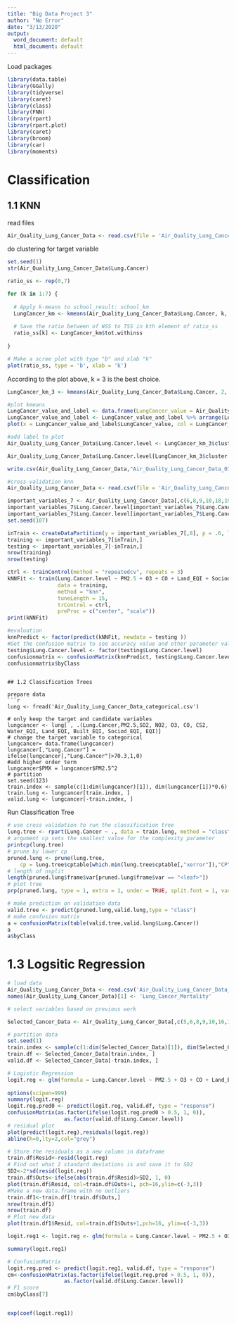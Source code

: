---
title: "Big Data Project 3"
author: "No Error"
date: "3/13/2020"
output:
  word_document: default
  html_document: default
---

Load packages 
```{r,warning=FALSE, message=FALSE}
library(data.table)
library(GGally)
library(tidyverse)
library(caret)
library(class)
library(FNN)
library(rpart)
library(rpart.plot)
library(caret)
library(broom)
library(car)
library(moments)
```


# Classification

## 1.1 KNN

read files
```{r}
Air_Quality_Lung_Cancer_Data <- read.csv(file = 'Air_Quality_Lung_Cancer_Data_categorical.csv')
```

do clustering for target variable
```{r}
set.seed(1)
str(Air_Quality_Lung_Cancer_Data$Lung.Cancer)

ratio_ss <- rep(0,7)

for (k in 1:7) {
  
  # Apply k-means to school_result: school_km
  LungCancer_km <- kmeans(Air_Quality_Lung_Cancer_Data$Lung.Cancer, k, nstart = 20)
  
  # Save the ratio between of WSS to TSS in kth element of ratio_ss
  ratio_ss[k] <- LungCancer_km$tot.withinss
  
}

# Make a scree plot with type "b" and xlab "k"
plot(ratio_ss, type = 'b', xlab = 'k')
```
According to the plot above, k = 3 is the best choice.
```{r}
LungCancer_km_3 <- kmeans(Air_Quality_Lung_Cancer_Data$Lung.Cancer, 2, nstart = 20)

#plot kmeans
LungCancer_value_and_label <- data.frame(LungCancer_value = Air_Quality_Lung_Cancer_Data$Lung.Cancer, LungCancer_label = LungCancer_km_3$cluster)
LungCancer_value_and_label <- LungCancer_value_and_label %>% arrange(LungCancer_value)
plot(x = LungCancer_value_and_label$LungCancer_value, col = LungCancer_value_and_label$LungCancer_label, ylab = "Lung Cancer Mortality")

#add label to plot
Air_Quality_Lung_Cancer_Data$Lung.Cancer.level <- LungCancer_km_3$cluster

Air_Quality_Lung_Cancer_Data$Lung.Cancer.level[LungCancer_km_3$cluster == 2] = 0

write.csv(Air_Quality_Lung_Cancer_Data,"Air_Quality_Lung_Cancer_Data_01.csv", row.names = FALSE)
```

```{r}
#cross-validation knn
Air_Quality_Lung_Cancer_Data <- read.csv(file = 'Air_Quality_Lung_Cancer_Data_categorical.csv')

important_variables_7 <- Air_Quality_Lung_Cancer_Data[,c(6,8,9,10,18,19,24,31)]
important_variables_7$Lung.Cancer.level[important_variables_7$Lung.Cancer.level == 0] = 'low'
important_variables_7$Lung.Cancer.level[important_variables_7$Lung.Cancer.level == 1] = 'high'
set.seed(107)

inTrain <- createDataPartition(y = important_variables_7[,8], p = .6, list = FALSE)
training <- important_variables_7[inTrain,]
testing <- important_variables_7[-inTrain,]
nrow(training)
nrow(testing)

ctrl <- trainControl(method = "repeatedcv", repeats = 3)
kNNFit <- train(Lung.Cancer.level ~ PM2.5 + O3 + CO + Land_EQI + Sociod_EQI + Built_EQI + Water_EQI + PM2.5**2, 
                data = training,
                method = "knn",
                tuneLength = 15,
                trControl = ctrl,
                preProc = c("center", "scale"))
print(kNNFit)

#evaluation
knnPredict <- factor(predict(kNNFit, newdata = testing ))
#Get the confusion matrix to see accuracy value and other parameter values
testing$Lung.Cancer.level <- factor(testing$Lung.Cancer.level)
confusionmatrix <- confusionMatrix(knnPredict, testing$Lung.Cancer.level)
confusionmatrix$byClass
```
```

## 1.2 Classification Trees

prepare data
```{r}
lung <- fread('Air_Quality_Lung_Cancer_Data_categorical.csv')

# only keep the target and candidate variables
lungcancer <- lung[ , .(Lung.Cancer,PM2.5,SO2, NO2, O3, CO, CS2, Water_EQI, Land_EQI, Built_EQI, Sociod_EQI, EQI)]
# change the target variable to categorical
lungcancer= data.frame(lungcancer)
lungcancer[,"Lung.Cancer"] = ifelse(lungcancer[,"Lung.Cancer"]>70.3,1,0)
#add higher order term
lungcancer$PMX = lungcancer$PM2.5^2
# partition
set.seed(123)
train.index <- sample(c(1:dim(lungcancer)[1]), dim(lungcancer[1])*0.6)
train.lung <- lungcancer[train.index, ]
valid.lung <- lungcancer[-train.index, ]
```

Run Classification Tree
```{r,warning=FALSE, message=FALSE}
# use cross validation to run the classification tree
lung.tree <- rpart(Lung.Cancer ~ ., data = train.lung, method = "class",cp = 0.00001, minsplit = 5, xval = 5)
# argument cp sets the smallest value for the complexity parameter
printcp(lung.tree)
# prune by lower cp
pruned.lung <- prune(lung.tree,
    cp = lung.tree$cptable[which.min(lung.tree$cptable[,"xerror"]),"CP"])
# length of nsplit
length(pruned.lung$frame$var[pruned.lung$frame$var == "<leaf>"])
# plot tree
prp(pruned.lung, type = 1, extra = 1, under = TRUE, split.font = 1, varlen = -10)

# make prediction on validation data
valid.tree <- predict(pruned.lung,valid.lung,type = "class")
# make confusion matrix
a = confusionMatrix(table(valid.tree,valid.lung$Lung.Cancer))
a
a$byClass
```

# 1.3 Logsitic Regression
```{r}
# load data
Air_Quality_Lung_Cancer_Data <- read.csv('Air_Quality_Lung_Cancer_Data_categorical.csv')
names(Air_Quality_Lung_Cancer_Data)[1] <- 'Lung_Cancer_Mortality'

# select variables based on previous work

Selected_Cancer_Data <- Air_Quality_Lung_Cancer_Data[,c(5,6,8,9,10,16,17,18,19,22,24,31)]

```

```{r}
# partition data
set.seed(1)
train.index <- sample(c(1:dim(Selected_Cancer_Data)[1]), dim(Selected_Cancer_Data)[1]*0.6)  
train.df <- Selected_Cancer_Data[train.index, ]
valid.df <- Selected_Cancer_Data[-train.index, ]

```


```{r}

# Logistic Regression
logit.reg <- glm(formula = Lung.Cancer.level ~ PM2.5 + O3 + CO + Land_EQI + Sociod_EQI + Built_EQI + Water_EQI + I(PM2.5^2), family = binomial, data = train.df)
    
options(scipen=999)
summary(logit.reg)
logit.reg.pred0 <- predict(logit.reg, valid.df, type = "response")
confusionMatrix(as.factor(ifelse(logit.reg.pred0 > 0.5, 1, 0)),
                  as.factor(valid.df$Lung.Cancer.level))
# residual plot
plot(predict(logit.reg),residuals(logit.reg))
abline(h=0,lty=2,col="grey")

# Store the residuals as a new column in dataframe
train.df$Resid<-resid(logit.reg)
# Find out what 2 standard deviations is and save it to SD2
SD2<-2*sd(resid(logit.reg))
train.df$Outs<-ifelse(abs(train.df$Resid)>SD2, 1, 0)
plot(train.df$Resid, col=train.df$Outs+1, pch=16,ylim=c(-3,3))
#Make a new data.frame with no outliers
train.df1<-train.df[!train.df$Outs,]
nrow(train.df1)
nrow(train.df)
# Plot new data
plot(train.df1$Resid, col=train.df1$Outs+1,pch=16, ylim=c(-3,3))

logit.reg1 <- logit.reg <- glm(formula = Lung.Cancer.level ~ PM2.5 + O3 + CO + Land_EQI + Sociod_EQI + Built_EQI + Water_EQI + I(PM2.5^2), family = binomial, data = train.df1)

summary(logit.reg1)

# ConfusionMatrix 
logit.reg.pred <- predict(logit.reg1, valid.df, type = "response")
cm<-confusionMatrix(as.factor(ifelse(logit.reg.pred > 0.5, 1, 0)),
                  as.factor(valid.df$Lung.Cancer.level))
# F1 score
cm$byClass[7] 



```


```{r}
exp(coef(logit.reg1))
```
